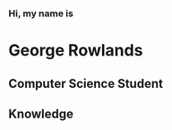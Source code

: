 
<div className="absolute top-0 left-0 -z-10 h-full w-full invert bg-primary-800 dark:filter-none"
     style={{background: "transparent url('https://gifimage.net/wp-content/uploads/2017/07/animated-rain-gif-10.gif')"}}
></div>

<div className="flex flex-col flex-wrap h-[calc(100%-98px)] max-w-[34rem] justify-center">
    <h3 className="text-base"> Hi, my name is </h3>
    <h1 className="leading-[4.5rem] font-bold text-primary-500 text-6xl break-words">George Rowlands</h1>
    <h2 className="break-words text-3xl font-bold">Computer Science Student</h2>
    <div>
        <h2 className="mb-4 text-3xl font-bold text-primary-500">Knowledge</h2>
        <ProgressBar/>
    </div>
</div>

